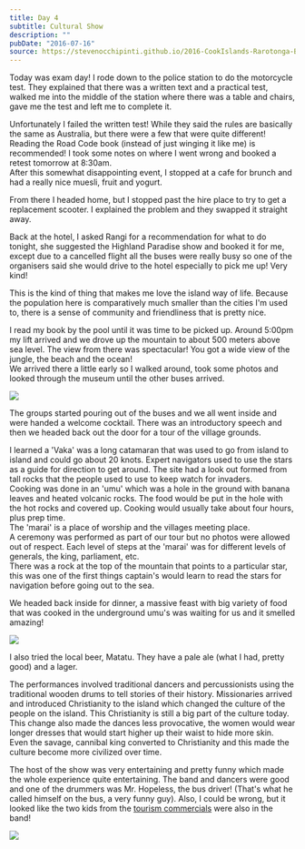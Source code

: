 ```yaml
---
title: Day 4
subtitle: Cultural Show
description: ""
pubDate: "2016-07-16"
source: https://stevenocchipinti.github.io/2016-CookIslands-Rarotonga-Blog/day-04-cultural-show/
---
```



Today was exam day! I rode down to the police station to do the motorcycle test.
They explained that there was a written text and a practical test, walked me
into the middle of the station where there was a table and chairs, gave me the
test and left me to complete it.

Unfortunately I failed the written test! While they said the rules are basically
the same as Australia, but there were a few that were quite different! Reading
the Road Code book (instead of just winging it like me) is recommended! I took
some notes on where I went wrong and booked a retest tomorrow at 8:30am.  
After this somewhat disappointing event, I stopped at a cafe for brunch and had
a really nice muesli, fruit and yogurt.

From there I headed home, but I stopped past the hire place to try to get a
replacement scooter. I explained the problem and they swapped it straight away.

Back at the hotel, I asked Rangi for a recommendation for what to do tonight,
she suggested the Highland Paradise show and booked it for me, except due to a
cancelled flight all the buses were really busy so one of the organisers said
she would drive to the hotel especially to pick me up! Very kind!

This is the kind of thing that makes me love the island way of life. Because
the population here is comparatively much smaller than the cities I'm used to,
there is a sense of community and friendliness that is pretty nice.

I read my book by the pool until it was time to be picked up. Around 5:00pm my
lift arrived and we drove up the mountain to about 500 meters above sea level.
The view from there was spectacular! You got a wide view of the jungle, the
beach and the ocean!  
We arrived there a little early so I walked around, took some photos and
looked through the museum until the other buses arrived.

<Img originalAspectRatio src="2016-cook-islands/day-04-view_tr2qiu.jpg" />

The groups started pouring out of the buses and we all went inside and were
handed a welcome cocktail. There was an introductory speech and then we headed
back out the door for a tour of the village grounds.

I learned a 'Vaka' was a long catamaran that was used to go from island to
island and could go about 20 knots. Expert navigators used to use the stars as a
guide for direction to get around. The site had a look out formed from tall
rocks that the people used to use to keep watch for invaders.  
Cooking was done in an 'umu' which was a hole in the ground with banana leaves
and heated volcanic rocks. The food would be put in the hole with the hot rocks
and covered up. Cooking would usually take about four hours, plus prep time.  
The 'marai' is a place of worship and the villages meeting place.  
A ceremony was performed as part of our tour but no photos were allowed out of
respect. Each level of steps at the 'marai' was for different levels of
generals, the king, parliament, etc.  
There was a rock at the top of the mountain that points to a particular star,
this was one of the first things captain's would learn to read the stars for
navigation before going out to the sea.

We headed back inside for dinner, a massive feast with big variety of food that
was cooked in the underground umu's was waiting for us and it smelled amazing!

<Img originalAspectRatio src="2016-cook-islands/day-04-dinner_nysoas.jpg" />

I also tried the local beer, Matatu. They have a pale ale (what I had, pretty
good) and a lager.

The performances involved traditional dancers and percussionists using the
traditional wooden drums to tell stories of their history. Missionaries arrived
and introduced Christianity to the island which changed the culture of the
people on the island. This Christianity is still a big part of the culture
today. This change also made the dances less provocative, the women would wear
longer dresses that would start higher up their waist to hide more skin.  
Even the savage, cannibal king converted to Christianity and this made the
culture become more civilized over time.

The host of the show was very entertaining and pretty funny which made the whole
experience quite entertaining. The band and dancers were good and one of the
drummers was Mr. Hopeless, the bus driver! (That's what he called himself on the
bus, a very funny guy). Also, I could be wrong, but it looked like the two kids
from the [tourism commercials](https://www.youtube.com/watch?v=eB9ITxKA7r8) were
also in the band!

<Img
  originalAspectRatio
  src="2016-cook-islands/day-04-performance_kl5gwc.jpg"
/>
